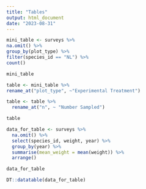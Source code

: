 ```yaml
---
title: "Tables"
output: html_document
date: "2023-08-31"
---
```


```r
mini_table <- surveys %>%
na.omit() %>%
group_by(plot_type) %>%
filter(species_id == "NL") %>%
count() 

mini_table
```
```r

table <- mini_table %>% 
rename_at("plot_type", ~"Experimental Treatment")

table <- table %>% 
  rename_at("n", ~ "Number Sampled")

table

```


```r

data_for_table <- surveys %>% 
  na.omit() %>% 
  select(species_id, weight, year) %>% 
  group_by(year) %>% 
  summarise(mean_weight = mean(weight)) %>% 
  arrange()

data_for_table

```

```r

DT::datatable(data_for_table)

```












